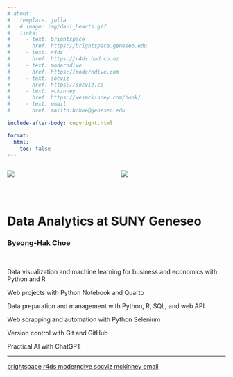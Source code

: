 ```yaml
---
# about:
#   template: jolla
#   # image: img/danl_hearts.gif
#   links:
#     - text: brightspace 
#       href: https://brightspace.geneseo.edu
#     - text: r4ds 
#       href: https://r4ds.had.co.nz
#     - text: moderndive
#       href: https://moderndive.com
#     - text: socviz
#       href: https://socviz.co
#     - text: mckinney
#       href: https://wesmckinney.com/book/
#     - text: email
#       href: mailto:bchoe@geneseo.edu

include-after-body: copyright.html

format: 
  html:
    toc: false
---
```



::: columns

::: column
![](img/danl-tiger.gif)
:::

::: column
![](img/econ-tiger.gif)

:::

:::

<br>

<!-- ````{=html} -->
<!-- <style>iframe{height: 800px; width: 800px}</style> -->
<!-- <iframe height="100%" width="100%" frameborder="no" -->
<!-- src="best-fitting.html"> -->
<!-- </iframe> -->
<!-- ```` -->

# Data Analytics at SUNY Geneseo
### Byeong-Hak Choe

<br>

Data visualization and machine learning for business and economics with Python and R
<br>

Web projects with Python Notebook and Quarto
<br>

Data preparation and management with Python, R, SQL, and web API 
<br>

Web scrapping and automation with Python Selenium
<br>

Version control with Git and GitHub 
<br>

Practical AI with ChatGPT

<div class="quarto-about-jolla">
  <!-- <img src="img/coding-tiger-1.png" class="about-image -->
  <!-- round " style="height: 10em; width: 10em;"> -->
 <main class="content" id="quarto-document-content">


</main> 
  <hr class="about-sep">
   <div class="about-links">
  <a href="https://brightspace.geneseo.edu" class="about-link" rel="" target="">
     <span class="about-link-text">brightspace</span>
  </a>
  <a href="https://r4ds.had.co.nz" class="about-link" rel="" target="">
     <span class="about-link-text">r4ds</span>
  </a>
  <a href="https://moderndive.com" class="about-link" rel="" target="">
     <span class="about-link-text">moderndive</span>
  </a>
  <a href="https://socviz.co" class="about-link" rel="" target="">
     <span class="about-link-text">socviz</span>
  </a>
  <a href="https://wesmckinney.com/book/" class="about-link" rel="" target="">
     <span class="about-link-text">mckinney</span>
  </a>
  <a href="mailto:bchoe@geneseo.edu" class="about-link" rel="" target="">
     <span class="about-link-text">email</span>
  </a>
</div>
</div>

